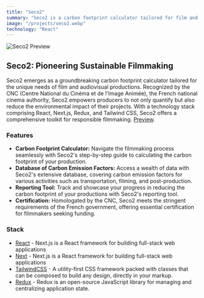 ```yaml
---
title: "Seco2"
summary: "Seco2 is a carbon footprint calculator tailored for film and audiovisual productions. Employing a technology stack that includes React, Next.js, Redux, and Tailwind CSS, Seco2 has received official recognition from the CNC (Centre National du Cinéma et de l'Image Animée), the French national agency for cinema and the moving image."
image: "/projects/seco2.webp"
technology: "React"
---
```


![Seco2 Preview](/projects/seco2.webp)

## Seco2: Pioneering Sustainable Filmmaking
Seco2 emerges as a groundbreaking carbon footprint calculator tailored for the unique needs of film and audiovisual productions. Recognized by the CNC (Centre National du Cinéma et de l'Image Animée), the French national cinema authority, Seco2 empowers producers to not only quantify but also reduce the environmental impact of their projects. With a technology stack comprising React, Next.js, Redux, and Tailwind CSS, Seco2 offers a comprehensive toolkit for responsible filmmaking.
[Preview](https://www.seco2.fr/).

### Features
- **Carbon Footprint Calculator:** Navigate the filmmaking process seamlessly with Seco2's step-by-step guide to calculating the carbon footprint of your production.
- **Database of Carbon Emission Factors:** Access a wealth of data with Seco2's extensive database, covering carbon emission factors for various activities such as transportation, filming, and post-production.
- **Reporting Tool:** Track and showcase your progress in reducing the carbon footprint of your productions with Seco2's reporting tool.
- **Certification:** Homologated by the CNC, Seco2 meets the stringent requirements of the French government, offering essential certification for filmmakers seeking funding.

### Stack
- [React](https://nextjs.org) - Next.js is a React framework for building full-stack web applications
- [Next](https://nextjs.org) - Next.js is a React framework for building full-stack web applications
- [TailwindCSS](https://tailwindcss.com) - A utility-first CSS framework packed with classes that can be composed to build any design, directly in your markup.
- [Redux](https://redux.js.org) - Redux is an open-source JavaScript library for managing and centralizing application state.
